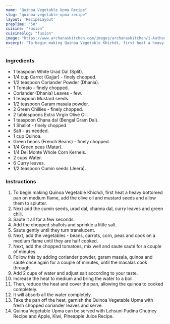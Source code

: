 ---
name: "Quinoa Vegetable Upma Recipe"
slug: "quinoa-vegetable-upma-recipe"
layout: 'RecipeLayout'
prepTime: "50"
cuisine: "Fusion"
cuisineSlug: "fusion"
image: "https://www.archanaskitchen.com/images/archanaskitchen/1-Author/Divya_Shivaraman_/Quinoa_Vegetable_Kichadi.jpg"
excerpt: "To begin making Quinoa Vegetable Khichdi, first heat a heavy bottomed pan on medium flame, add the olive oil and mustard seeds and allow them to splutter"
---

### Ingredients

- 1 teaspoon White Urad Dal (Split).
- 1/4 cup Carrot (Gajjar) - finely chopped.
- 1/2 teaspoon Coriander Powder (Dhania).
- 1 Tomato - finely chopped.
- Coriander (Dhania) Leaves - few.
- 1 teaspoon Mustard seeds.
- 1/2 teaspoon Garam masala powder.
- 2 Green Chillies - finely chopped.
- 2 tablespoons Extra Virgin Olive Oil.
- 1 teaspoon Chana dal (Bengal Gram Dal).
- 1 Shallot - finely chopped.
- Salt - as needed.
- 1 cup Quinoa.
- Green beans (French Beans) - finely chopped.
- 1/4 Green peas (Matar).
- 1/4 Del Monte Whole Corn Kernels.
- 2 cups Water.
- 6 Curry leaves.
- 1/2 teaspoon Cumin seeds (Jeera).

### Instructions

1. To begin making Quinoa Vegetable Khichdi, first heat a heavy bottomed pan on medium flame, add the olive oil and mustard seeds and allow them to splutter.
1. Next add the cumin seeds, urad dal, channa dal, curry leaves and green chili.
1. Saute it all for a few seconds.
1. Add the chopped shallots and sprinkle a little salt.
1. Saute gently until they turn translucent.
1. Next, add the vegetables - beans, carrots, corn, peas and cook on a medium flame until they are half cooked.
1. Next, add the chopped tomatoes, mix well and saute sauté for a couple of minutes.
1. Follow this by adding coriander powder, garam masala, quinoa and sauté once again for a couple of minutes, until the masalas cook through.
1. Add 2 cups of water and adjust salt according to your taste.
1. Increase the heat to medium and bring the water to a boil.
1. Then, reduce the heat and cover the pan, allowing the quinoa to cooked completely.
1. It will absorb all the water completely.
1. Take the pan off the heat, garnish the Quinoa Vegetable Upma with fresh chopped coriander leaves and serve.
1. Quinoa Vegetable Upma can be served with Lehsuni Pudina Chutney Recipe and Apple, Kiwi, Pineapple Juice Recipe.
